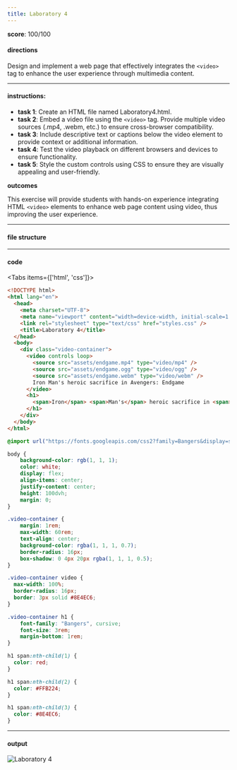 ```yaml
---
title: Laboratory 4
---
```


**score**: 100/100

#### directions 

Design and implement a web page that effectively integrates the `<video>` tag to enhance the user experience through multimedia content.

---

#### instructions:
- **task 1**: Create an HTML file named Laboratory4.html.
- **task 2**: Embed a video file using the `<video>` tag. Provide multiple video sources (.mp4, .webm, etc.) to ensure cross-browser compatibility.
- **task 3**: Include descriptive text or captions below the video element to provide context or additional information.
- **task 4**: Test the video playback on different browsers and devices to ensure functionality.
- **task 5**: Style the custom controls using CSS to ensure they are visually appealing and user-friendly.

**outcomes**

This exercise will provide students with hands-on experience integrating HTML `<video>` elements to enhance web page content using video, thus improving the user experience.

---

#### file structure

<Files className="mt-4">
  <Folder name="root-folder" defaultOpen>
    <Folder name="assets" defaultOpen>
      <File name="endgame.mp4" />
      <File name="endgame.ogg" />
      <File name="endgame.webm" />
    </Folder>
    <File name="Laboratory4.html" />
    <File name="style.css" />
  </Folder>
</Files>

---

#### code

<Tabs items={['html', 'css']}>

<Tab value="html">

```html
<!DOCTYPE html>
<html lang="en">
  <head>
    <meta charset="UTF-8">
    <meta name="viewport" content="width=device-width, initial-scale=1.0">
    <link rel="stylesheet" type="text/css" href="styles.css" />
    <title>Laboratory 4</title>
  </head>
  <body>
    <div class="video-container">
      <video controls loop>
        <source src="assets/endgame.mp4" type="video/mp4" />
        <source src="assets/endgame.ogg" type="video/ogg" />
        <source src="assets/endgame.webm" type="video/webm" />
        Iron Man's heroic sacrifice in Avengers: Endgame
      </video>
      <h1>
        <span>Iron</span> <span>Man's</span> heroic sacrifice in <span>Avengers: Endgame</span>
      </h1>
    </div>
  </body>
</html>
```

</Tab>

<Tab value="css">

```css
@import url("https://fonts.googleapis.com/css2?family=Bangers&display=swap");

body {
	background-color: rgb(1, 1, 1);
	color: white;
	display: flex;
	align-items: center;
	justify-content: center;
	height: 100dvh;
	margin: 0;
}

.video-container {
	margin: 1rem;
	max-width: 60rem;
	text-align: center;
	background-color: rgba(1, 1, 1, 0.7);
	border-radius: 16px;
	box-shadow: 0 4px 20px rgba(1, 1, 1, 0.5);
}

.video-container video {
  max-width: 100%;
  border-radius: 16px;
  border: 3px solid #8E4EC6;
}

.video-container h1 {
	font-family: "Bangers", cursive;
	font-size: 3rem;
	margin-bottom: 1rem;
}

h1 span:nth-child(1) {
  color: red;
}

h1 span:nth-child(2) {
  color: #FFB224;
}

h1 span:nth-child(3) {
  color: #8E4EC6;
}
```

</Tab>

</Tabs>

---

#### output

<FileCard 
  fileName="lab-exercise-4.pdf" 
  image="https://11j9kbjs2p.ufs.sh/f/UblXrSiF6MzLBeKaA1rOJ0RU8qVnYovr9HCMt1FKl3LhZPAy"
  filePath="https://11j9kbjs2p.ufs.sh/f/UblXrSiF6MzLd1Xa5skO1gLIQVGa4ZRbsHw7MkWhenJu3xvU" 
/>

<Image 
  src="https://11j9kbjs2p.ufs.sh/f/UblXrSiF6MzLBeKaA1rOJ0RU8qVnYovr9HCMt1FKl3LhZPAy"
  alt="Laboratory 4"
  width={1920}
  height={1079} 
/>
